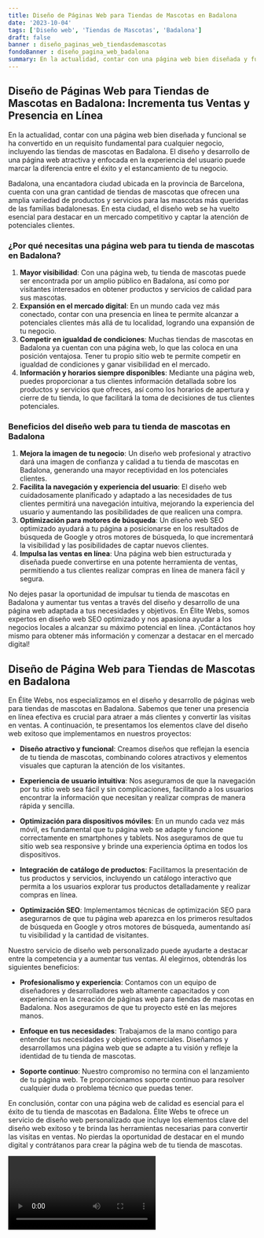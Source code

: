 ```yaml
---
title: Diseño de Páginas Web para Tiendas de Mascotas en Badalona
date: '2023-10-04'
tags: ['Diseño web', 'Tiendas de Mascotas', 'Badalona']
draft: false
banner : diseño_paginas_web_tiendasdemascotas
fondoBanner : diseño_pagina_web_badalona
summary: En la actualidad, contar con una página web bien diseñada y funcional se ha convertido en un requisito fundamental para cualquier negocio, incluyendo las tiendas de mascotas en Badalona. El diseño y desarrollo de una página web atractiva y enfocada en la experiencia del usuario puede marcar la diferencia entre el éxito y el estancamiento de tu negocio.
---
```


## **Diseño de Páginas Web para Tiendas de Mascotas en Badalona: Incrementa tus Ventas y Presencia en Línea**

En la actualidad, contar con una página web bien diseñada y funcional se ha convertido en un requisito fundamental para cualquier negocio, incluyendo las tiendas de mascotas en Badalona. El diseño y desarrollo de una página web atractiva y enfocada en la experiencia del usuario puede marcar la diferencia entre el éxito y el estancamiento de tu negocio.

Badalona, una encantadora ciudad ubicada en la provincia de Barcelona, cuenta con una gran cantidad de tiendas de mascotas que ofrecen una amplia variedad de productos y servicios para las mascotas más queridas de las familias badalonesas. En esta ciudad, el diseño web se ha vuelto esencial para destacar en un mercado competitivo y captar la atención de potenciales clientes.

### **¿Por qué necesitas una página web para tu tienda de mascotas en Badalona?**

1. **Mayor visibilidad**: Con una página web, tu tienda de mascotas puede ser encontrada por un amplio público en Badalona, así como por visitantes interesados en obtener productos y servicios de calidad para sus mascotas. 
2. **Expansión en el mercado digital**: En un mundo cada vez más conectado, contar con una presencia en línea te permite alcanzar a potenciales clientes más allá de tu localidad, logrando una expansión de tu negocio.
3. **Competir en igualdad de condiciones**: Muchas tiendas de mascotas en Badalona ya cuentan con una página web, lo que las coloca en una posición ventajosa. Tener tu propio sitio web te permite competir en igualdad de condiciones y ganar visibilidad en el mercado.
4. **Información y horarios siempre disponibles**: Mediante una página web, puedes proporcionar a tus clientes información detallada sobre los productos y servicios que ofreces, así como los horarios de apertura y cierre de tu tienda, lo que facilitará la toma de decisiones de tus clientes potenciales.

### **Beneficios del diseño web para tu tienda de mascotas en Badalona**

1. **Mejora la imagen de tu negocio**: Un diseño web profesional y atractivo dará una imagen de confianza y calidad a tu tienda de mascotas en Badalona, generando una mayor receptividad en los potenciales clientes.
2. **Facilita la navegación y experiencia del usuario**: El diseño web cuidadosamente planificado y adaptado a las necesidades de tus clientes permitirá una navegación intuitiva, mejorando la experiencia del usuario y aumentando las posibilidades de que realicen una compra.
3. **Optimización para motores de búsqueda**: Un diseño web SEO optimizado ayudará a tu página a posicionarse en los resultados de búsqueda de Google y otros motores de búsqueda, lo que incrementará la visibilidad y las posibilidades de captar nuevos clientes.
4. **Impulsa las ventas en línea**: Una página web bien estructurada y diseñada puede convertirse en una potente herramienta de ventas, permitiendo a tus clientes realizar compras en línea de manera fácil y segura.

No dejes pasar la oportunidad de impulsar tu tienda de mascotas en Badalona y aumentar tus ventas a través del diseño y desarrollo de una página web adaptada a tus necesidades y objetivos. En Élite Webs, somos expertos en diseño web SEO optimizado y nos apasiona ayudar a los negocios locales a alcanzar su máximo potencial en línea. ¡Contáctanos hoy mismo para obtener más información y comenzar a destacar en el mercado digital!

<GifSeo />

<Cta />

## Diseño de Página Web para Tiendas de Mascotas en Badalona

En Élite Webs, nos especializamos en el diseño y desarrollo de páginas web para tiendas de mascotas en Badalona. Sabemos que tener una presencia en línea efectiva es crucial para atraer a más clientes y convertir las visitas en ventas. A continuación, te presentamos los elementos clave del diseño web exitoso que implementamos en nuestros proyectos:

- **Diseño atractivo y funcional**: Creamos diseños que reflejan la esencia de tu tienda de mascotas, combinando colores atractivos y elementos visuales que capturan la atención de los visitantes.

- **Experiencia de usuario intuitiva**: Nos aseguramos de que la navegación por tu sitio web sea fácil y sin complicaciones, facilitando a los usuarios encontrar la información que necesitan y realizar compras de manera rápida y sencilla.

- **Optimización para dispositivos móviles**: En un mundo cada vez más móvil, es fundamental que tu página web se adapte y funcione correctamente en smartphones y tablets. Nos aseguramos de que tu sitio web sea responsive y brinde una experiencia óptima en todos los dispositivos.

- **Integración de catálogo de productos**: Facilitamos la presentación de tus productos y servicios, incluyendo un catálogo interactivo que permita a los usuarios explorar tus productos detalladamente y realizar compras en línea.

- **Optimización SEO**: Implementamos técnicas de optimización SEO para asegurarnos de que tu página web aparezca en los primeros resultados de búsqueda en Google y otros motores de búsqueda, aumentando así tu visibilidad y la cantidad de visitantes.

Nuestro servicio de diseño web personalizado puede ayudarte a destacar entre la competencia y a aumentar tus ventas. Al elegirnos, obtendrás los siguientes beneficios:

- **Profesionalismo y experiencia**: Contamos con un equipo de diseñadores y desarrolladores web altamente capacitados y con experiencia en la creación de páginas web para tiendas de mascotas en Badalona. Nos aseguramos de que tu proyecto esté en las mejores manos.

- **Enfoque en tus necesidades**: Trabajamos de la mano contigo para entender tus necesidades y objetivos comerciales. Diseñamos y desarrollamos una página web que se adapte a tu visión y refleje la identidad de tu tienda de mascotas.

- **Soporte continuo**: Nuestro compromiso no termina con el lanzamiento de tu página web. Te proporcionamos soporte continuo para resolver cualquier duda o problema técnico que puedas tener.

En conclusión, contar con una página web de calidad es esencial para el éxito de tu tienda de mascotas en Badalona. Élite Webs te ofrece un servicio de diseño web personalizado que incluye los elementos clave del diseño web exitoso y te brinda las herramientas necesarias para convertir las visitas en ventas. No pierdas la oportunidad de destacar en el mundo digital y contrátanos para crear la página web de tu tienda de mascotas.

<Video />

<CtaBot job='Tiendas de Mascotas' city='Badalona'/>

<Gmaps query='Badalona+españa+maps' />